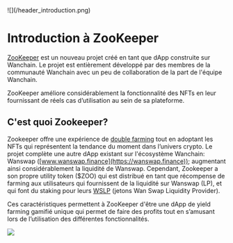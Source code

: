 
<div style={{marginBottom:20}}>
![](/header_introduction.png)
</div>

# Introduction à ZooKeeper

[ZooKeeper](https://www.zookeeper.finance/) est un nouveau projet créé en tant que dApp construite sur Wanchain. Le projet est entièrement développé par des membres de la communauté Wanchain avec un peu de collaboration de la part de l'équipe Wanchain.

ZooKeeper améliore considérablement la fonctionnalité des NFTs en leur fournissant de réels cas d’utilisation au sein de sa plateforme.


## C'est quoi Zookeeper?

Zookeeper offre une expérience de [double farming](/features#dual-farming) tout en adoptant les NFTs qui représentent la tendance du moment dans l’univers crypto. Le projet complète une autre dApp existant sur l'écosystème Wanchain: Wanswap ([www.wanswap.finance](https://wanswap.finance)); augmentant ainsi considérablement la liquidité de Wanswap. Cependant, Zookeeper a son propre utility token ($ZOO) qui est distribué en tant que récompense de farming aux utilisateurs qui fournissent de la liquidité sur Wanswap (LP), et qui font du staking pour leurs [WSLP](/faq#wslp-token) (jetons Wan Swap Liquidity Provider). 

Ces caractéristiques permettent à ZooKeeper d'être une dApp de yield farming gamifié unique qui permet de faire des profits tout en s’amusant lors de l’utilisation des différentes fonctionnalités.

![](/footer_introduction.png)
